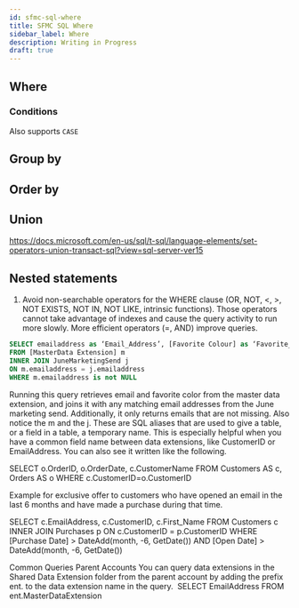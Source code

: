 ```yaml
---
id: sfmc-sql-where
title: SFMC SQL Where
sidebar_label: Where
description: Writing in Progress
draft: true
---
```



<LeadText content='Writing in Progress' />


## Where

### Conditions

Also supports `CASE`

## Group by

## Order by

## Union

https://docs.microsoft.com/en-us/sql/t-sql/language-elements/set-operators-union-transact-sql?view=sql-server-ver15

## Nested statements




1. Avoid non-searchable operators for the WHERE clause (OR, NOT, <, >, NOT EXISTS, NOT IN, NOT LIKE, intrinsic functions). Those operators cannot take advantage of indexes and cause the query activity to run more slowly. More efficient operators (=, AND) improve queries.

```sql
SELECT emailaddress as ‘Email_Address’, [Favorite Colour] as ‘Favorite_Color’
FROM [MasterData Extension] m
INNER JOIN JuneMarketingSend j
ON m.emailaddress = j.emailaddress
WHERE m.emailaddress is not NULL
```

Running this query retrieves email and favorite color from the master data extension, and joins it with any matching email addresses from the June marketing send. Additionally, it only returns emails that are not missing. Also notice the m and the j. These are SQL aliases that are used to give a table, or a field in a table, a temporary name. This is especially helpful when you have a common field name between data extensions, like CustomerID or EmailAddress. You can also see it written like the following.

SELECT o.OrderID, o.OrderDate, c.CustomerName
FROM Customers AS c, Orders AS o
WHERE c.CustomerID=o.CustomerID

Example for exclusive offer to customers who have opened an email in the last 6 months and have made a purchase during that time.

SELECT c.EmailAddress, c.CustomerID, c.First_Name
FROM Customers c
INNER JOIN Purchases p
ON c.CustomerID = p.CustomerID
WHERE [Purchase Date] > DateAdd(month, -6, GetDate()) AND [Open Date] > DateAdd(month, -6, GetDate())


Common Queries
Parent Accounts
You can query data extensions in the Shared Data Extension folder from the parent account by adding the prefix ent. to the data extension name in the query. 
SELECT EmailAddress
FROM ent.MasterDataExtension

